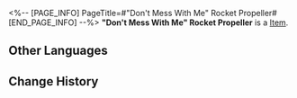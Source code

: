 <%-- [PAGE_INFO]
PageTitle=#"Don't Mess With Me" Rocket Propeller#
[END_PAGE_INFO] --%>
{{Item Infobox
|title       = "Don't Mess With Me" Rocket Propeller
|id          = 223257
|image       = Dreamscape Pass Sticker Don't Mess With Me Rocket Propeller.png
|type        = 
|invCategory = 
|rarity      = 4
|effect      = Digital stickers that can be used to decorate the pages of the Dreamtour Handbook. They come in many different styles.
|description = 
}}
{{Description|1=..., ...! ..., ..., ...? ...!!}}
'''"Don't Mess With Me" Rocket Propeller''' is a [[Item]].

==Other Languages==
{{Other Languages
|en   = "Don't Mess With Me" Rocket Propeller
|zhs  = 「别惹我」火箭筒
|zht  = 「別惹我」火箭筒
|ja   = 「邪魔しないで」ロケラン
|ko   = 「날 건드리지 마」 로켓 발사기
|es   = Lanzacohetes "No te metas conmigo"
|fr   = Moteur-fusée « Ne viens pas me chauffer »
|ru   = Гранатомёт «Не связывайся со мной»
|th   = เครื่องยิงจรวด "อย่ามาซ่ากับฉัน"
|vi   = Ống Phóng Hỏa Tiễn "Đừng Chọc Tôi"
|de   = Raketenwerfer „Leg dich nicht mit mir an.“
|id   = Bazoka "Jangan Macam-Macam Denganku"
|pt   = Propulsor à Jato "Não Mexe Comigo"
}}

==Change History==
{{Change History|2.0}}